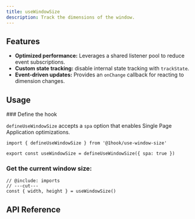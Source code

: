 ```yaml
---
title: useWindowSize
description: Track the dimensions of the window.
---
```


## Features

- **Optimized performance:** Leverages a shared listener pool to reduce event subscriptions.
- **Custom state tracking:** disable internal state tracking with `trackState`.
- **Event-driven updates:** Provides an `onChange` callback for reacting to dimension changes.

## Usage

<Steps>
<Step>
### Define the hook

`defineUseWindowSize` accepts a `spa` option that enables Single Page Application optimizations.

```tsx twoslash include imports
import { defineUseWindowSize } from '@1hook/use-window-size'

export const useWindowSize = defineUseWindowSize({ spa: true })
```

</Step>
<Step>

### Get the current window size:

```tsx twoslash
// @include: imports
// ---cut---
const { width, height } = useWindowSize()
```

</Step>
</Steps>

## API Reference

<AutoTypeTable
  name="DefineUseWindowSizeOptions"
  description="Options for the `defineUseWindowSize` hook."
  path="packages/use-window-size/src/index.ts"
/>

<AutoTypeTable
  name="UseWindowSizeOptions"
  description="Options for the `useWindowSize` hook."
  path="packages/use-window-size/src/index.ts"
/>

<AutoTypeTable
  name="UseWindowSizeReturn"
  description="The return value of the `useWindowSize` hook."
  path="packages/use-window-size/src/index.ts"
/>
